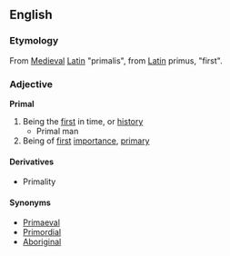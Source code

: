 ==English==
===Etymology===
From [[Medieval]] [[Latin]] "primalis", from [[Latin]] primus, "first".

===Adjective===
'''Primal'''

#Being the [[first]] in time, or [[history]]
#*Primal man
#Being of [[first]] [[importance]], [[primary]]

====Derivatives====
*Primality

====Synonyms====
*[[Primaeval]]
*[[Primordial]]
*[[Aboriginal]]